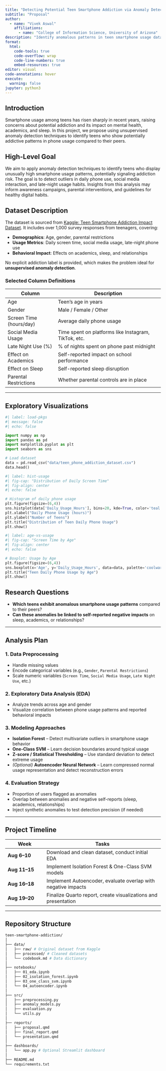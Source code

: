 ```yaml
---
title: "Detecting Potential Teen Smartphone Addiction via Anomaly Detection"
subtitle: "Proposal"
author: 
  - name: "Vivek Aswal"
    affiliations:
      - name: "College of Information Science, University of Arizona"
description: "Identify anomalous patterns in teen smartphone usage data to detect potential smartphone addiction and associated behavioral impacts."
format:
  html:
    code-tools: true
    code-overflow: wrap
    code-line-numbers: true
    embed-resources: true
editor: visual
code-annotations: hover
execute:
  warning: false
jupyter: python3
---
```


## Introduction

Smartphone usage among teens has risen sharply in recent years, raising concerns about potential addiction and its impact on mental health, academics, and sleep. In this project, we propose using unsupervised anomaly detection techniques to identify teens who show potentially addictive patterns in phone usage compared to their peers.

## High-Level Goal

We aim to apply anomaly detection techniques to identify teens who display unusually high smartphone usage patterns, potentially signaling addiction risk. The goal is to detect outliers in daily phone use, social media interaction, and late-night usage habits. Insights from this analysis may inform awareness campaigns, parental interventions, and guidelines for healthy digital habits.

## Dataset Description

The dataset is sourced from [Kaggle: Teen Smartphone Addiction Impact Dataset](https://www.kaggle.com/datasets/sumedh1507/teen-phone-addiction). It includes over 1,000 survey responses from teenagers, covering:

-   **Demographics**: Age, gender, parental restrictions\
-   **Usage Metrics**: Daily screen time, social media usage, late-night phone use\
-   **Behavioral Impact**: Effects on academics, sleep, and relationships

No explicit addiction label is provided, which makes the problem ideal for **unsupervised anomaly detection**.

### Selected Column Definitions

| Column | Description |
|-----------------------|------------------------------------------------|
| Age | Teen's age in years |
| Gender | Male / Female / Other |
| Screen Time (hours/day) | Average daily phone usage |
| Social Media Usage | Time spent on platforms like Instagram, TikTok, etc. |
| Late Night Use (%) | \% of nights spent on phone past midnight |
| Effect on Academics | Self-reported impact on school performance |
| Effect on Sleep | Self-reported sleep disruption |
| Parental Restrictions | Whether parental controls are in place |

------------------------------------------------------------------------

## Exploratory Visualizations

```python
#| label: load-pkgs
#| message: false
#| echo: false

import numpy as np
import pandas as pd
import matplotlib.pyplot as plt
import seaborn as sns

# Load dataset
data = pd.read_csv("data/teen_phone_addiction_dataset.csv")
data.head()
```

```python
#| label: hist-usage
#| fig-cap: "Distribution of Daily Screen Time"
#| fig-align: center
#| echo: false

# Histogram of daily phone usage
plt.figure(figsize=(6,4))
sns.histplot(data['Daily_Usage_Hours'], bins=20, kde=True, color='teal')
plt.xlabel("Daily Phone Usage (hours)")
plt.ylabel("Number of Teens")
plt.title("Distribution of Teen Daily Phone Usage")
plt.show()
```

```python
#| label: age-vs-usage
#| fig-cap: "Screen Time by Age"
#| fig-align: center
#| echo: false

# Boxplot: Usage by Age
plt.figure(figsize=(6,4))
sns.boxplot(x='Age', y='Daily_Usage_Hours', data=data, palette='coolwarm')
plt.title("Teen Daily Phone Usage by Age")
plt.show()
```

## Research Questions

-   **Which teens exhibit anomalous smartphone usage patterns** compared to their peers?
-   **Can these anomalies be linked to self-reported negative impacts** on sleep, academics, or relationships?

------------------------------------------------------------------------

## Analysis Plan

### 1. Data Preprocessing

-   Handle missing values
-   Encode categorical variables (e.g., `Gender`, `Parental Restrictions`)
-   Scale numeric variables (`Screen Time`, `Social Media Usage`, `Late Night Use`, etc.)

### 2. Exploratory Data Analysis (EDA)

-   Analyze trends across age and gender
-   Visualize correlation between phone usage patterns and reported behavioral impacts

### 3. Modeling Approaches

-   **Isolation Forest** – Detect multivariate outliers in smartphone usage behavior
-   **One-Class SVM** – Learn decision boundaries around typical usage
-   **Z-score / Statistical Thresholding** – Use standard deviation to detect extreme usage
-   *(Optional)* **Autoencoder Neural Network** – Learn compressed normal usage representation and detect reconstruction errors

### 4. Evaluation Strategy

-   Proportion of users flagged as anomalies
-   Overlap between anomalies and negative self-reports (sleep, academics, relationships)
-   Inject synthetic anomalies to test detection precision (if needed)

------------------------------------------------------------------------

## Project Timeline

| Week | Tasks |
|------------------|------------------------------------------------------|
| **Aug 6–10** | Download and clean dataset, conduct initial EDA |
| **Aug 11–15** | Implement Isolation Forest & One-Class SVM models |
| **Aug 16–18** | Implement Autoencoder, evaluate overlap with negative impacts |
| **Aug 19–20** | Finalize Quarto report, create visualizations and presentation |

------------------------------------------------------------------------

## Repository Structure

``` bash
teen-smartphone-addiction/
│
├── data/
│   ├── raw/ # Original dataset from Kaggle
│   ├── processed/ # Cleaned datasets
│   └── codebook.md # Data dictionary
│
├── notebooks/
│   ├── 01_eda.ipynb
│   ├── 02_isolation_forest.ipynb
│   ├── 03_one_class_svm.ipynb
│   └── 04_autoencoder.ipynb
│
├── src/
│   ├── preprocessing.py
│   ├── anomaly_models.py
│   ├── evaluation.py
│   └── utils.py
│
├── reports/
│   ├── proposal.qmd
│   ├── final_report.qmd
│   └── presentation.qmd
│
├── dashboards/
│   └── app.py # Optional Streamlit dashboard
│
├── README.md
└── requirements.txt
```